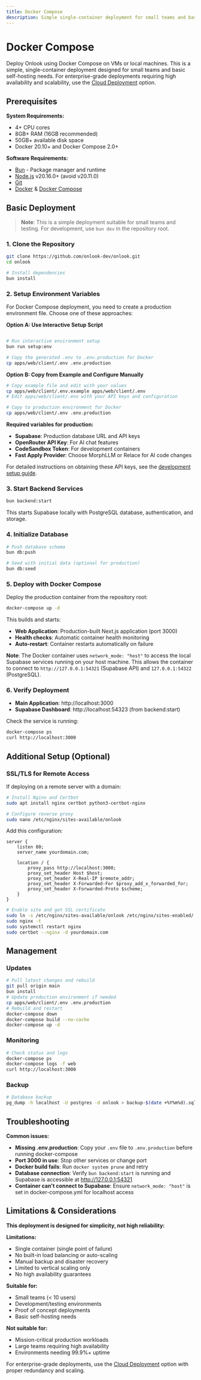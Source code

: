 ```yaml
---
title: Docker Compose
description: Simple single-container deployment for small teams and basic self-hosting
---
```


# Docker Compose

Deploy Onlook using Docker Compose on VMs or local machines. This is a simple, single-container deployment designed for small teams and basic self-hosting needs. For enterprise-grade deployments requiring high availability and scalability, use the [Cloud Deployment](/self-hosting/cloud-deployment) option.

## Prerequisites

**System Requirements:**
- 4+ CPU cores
- 8GB+ RAM (16GB recommended)
- 50GB+ available disk space
- Docker 20.10+ and Docker Compose 2.0+

**Software Requirements:**
- [Bun](https://bun.sh) - Package manager and runtime
- [Node.js](https://nodejs.org/en/download) v20.16.0+ (avoid v20.11.0)
- [Git](https://git-scm.com/downloads)
- [Docker](https://docs.docker.com/get-docker/) & [Docker Compose](https://docs.docker.com/compose/install/)

## Basic Deployment

> **Note**: This is a simple deployment suitable for small teams and testing. For development, use `bun dev` in the repository root.

### 1. Clone the Repository

```bash
git clone https://github.com/onlook-dev/onlook.git
cd onlook

# Install dependencies
bun install
```

### 2. Setup Environment Variables

For Docker Compose deployment, you need to create a production environment file. Choose one of these approaches:

**Option A: Use Interactive Setup Script**

```bash

# Run interactive environment setup
bun run setup:env

# Copy the generated .env to .env.production for Docker
cp apps/web/client/.env .env.production
```

**Option B: Copy from Example and Configure Manually**

```bash
# Copy example file and edit with your values
cp apps/web/client/.env.example apps/web/client/.env
# Edit apps/web/client/.env with your API keys and configuration

# Copy to production environment for Docker
cp apps/web/client/.env .env.production
```

**Required variables for production:**
- **Supabase**: Production database URL and API keys
- **OpenRouter API Key**: For AI chat features  
- **CodeSandbox Token**: For development containers
- **Fast Apply Provider**: Choose MorphLLM or Relace for AI code changes

For detailed instructions on obtaining these API keys, see the [development setup guide](/developers/running-locally#3-get-api-keys).

### 3. Start Backend Services

```bash
bun backend:start
```

This starts Supabase locally with PostgreSQL database, authentication, and storage.

### 4. Initialize Database

```bash
# Push database schema
bun db:push

# Seed with initial data (optional for production)
bun db:seed
```

### 5. Deploy with Docker Compose

Deploy the production container from the repository root:

```bash
docker-compose up -d
```

This builds and starts:
- **Web Application**: Production-built Next.js application (port 3000)
- **Health checks**: Automatic container health monitoring
- **Auto-restart**: Container restarts automatically on failure

**Note**: The Docker container uses `network_mode: "host"` to access the local Supabase services running on your host machine. This allows the container to connect to `http://127.0.0.1:54321` (Supabase API) and `127.0.0.1:54322` (PostgreSQL).

### 6. Verify Deployment

- **Main Application**: http://localhost:3000
- **Supabase Dashboard**: http://localhost:54323 (from backend:start)

Check the service is running:
```bash
docker-compose ps
curl http://localhost:3000
```

## Additional Setup (Optional)

### SSL/TLS for Remote Access

If deploying on a remote server with a domain:

```bash
# Install Nginx and Certbot
sudo apt install nginx certbot python3-certbot-nginx

# Configure reverse proxy
sudo nano /etc/nginx/sites-available/onlook
```

Add this configuration:
```nginx
server {
    listen 80;
    server_name yourdomain.com;
    
    location / {
        proxy_pass http://localhost:3000;
        proxy_set_header Host $host;
        proxy_set_header X-Real-IP $remote_addr;
        proxy_set_header X-Forwarded-For $proxy_add_x_forwarded_for;
        proxy_set_header X-Forwarded-Proto $scheme;
    }
}
```

```bash
# Enable site and get SSL certificate
sudo ln -s /etc/nginx/sites-available/onlook /etc/nginx/sites-enabled/
sudo nginx -t
sudo systemctl restart nginx
sudo certbot --nginx -d yourdomain.com
```

## Management

### Updates

```bash
# Pull latest changes and rebuild
git pull origin main
bun install
# Update production environment if needed
cp apps/web/client/.env .env.production
# Rebuild and restart
docker-compose down
docker-compose build --no-cache
docker-compose up -d
```

### Monitoring

```bash
# Check status and logs
docker-compose ps
docker-compose logs -f web
curl http://localhost:3000
```

### Backup

```bash
# Database backup
pg_dump -h localhost -U postgres -d onlook > backup-$(date +%Y%m%d).sql
```

## Troubleshooting

**Common issues:**
- **Missing .env.production**: Copy your `.env` file to `.env.production` before running docker-compose
- **Port 3000 in use**: Stop other services or change port  
- **Docker build fails**: Run `docker system prune` and retry
- **Database connection**: Verify `bun backend:start` is running and Supabase is accessible at http://127.0.0.1:54321
- **Container can't connect to Supabase**: Ensure `network_mode: "host"` is set in docker-compose.yml for localhost access

## Limitations & Considerations

**This deployment is designed for simplicity, not high reliability:**

**Limitations:**
- Single container (single point of failure)
- No built-in load balancing or auto-scaling  
- Manual backup and disaster recovery
- Limited to vertical scaling only
- No high availability guarantees

**Suitable for:**
- Small teams (< 10 users)
- Development/testing environments
- Proof of concept deployments
- Basic self-hosting needs

**Not suitable for:**
- Mission-critical production workloads
- Large teams requiring high availability
- Environments needing 99.9%+ uptime

For enterprise-grade deployments, use the [Cloud Deployment](/self-hosting/cloud-deployment) option with proper redundancy and scaling.